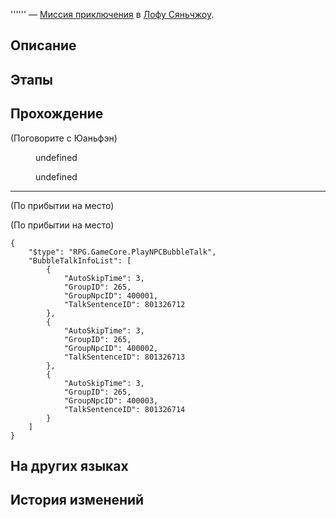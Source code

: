 {{Дополнить|Диалоги.}}
{{Миссия Инфобокс
|id              = 8003267
|Название        = 
|Изображение     = Миссия Освоения .png
|Тип             = Миссия приключения
|События         = 
|Глава           = 
|Условия         = Завершена [[Миссия приключения]] ''[[Управление причалом II]]''
|Персонажи       = Отдыхающая робоптаха; Первопроходец; Пролетающая робоптаха; Пылкая робоптаха; Юаньфэн
|СтартЛокация    = Переулок ауруматонов
|Мир             = Лофу Сяньчжоу
|Локации         = Переулок ауруматонов
|Предыдущая      = Управление причалом II
|Следующая       = 
|Награды         = Prosperity Certificate*2
}}
'''''' — [[Миссия приключения]] в [[Лофу Сяньчжоу]].

==Описание==
{{Описание|<!--официальное описание из Перекрёстка судеб-->}}

==Этапы==


==Прохождение==
{{Дополнить}}


;(Поговорите с Юаньфэн)
<!--Unknown TalkSentence: 801326702-->
:{{Диалог|Стрелка}} undefined
:{{Диалог|Стрелка}} undefined
<!--Unknown TalkSentence: 801326704-->
<!--Unknown TalkSentence: 801326707-->
<!--Unknown TalkSentence: 801326708-->
<!--Unknown TalkSentence: 801326709-->
<!--Unknown TalkSentence: 801326710-->
<!--Unknown TalkSentence: 801326711-->
----
;(По прибытии на место)

;(По прибытии на место)
<pre>{
	"$type": "RPG.GameCore.PlayNPCBubbleTalk",
	"BubbleTalkInfoList": [
		{
			"AutoSkipTime": 3,
			"GroupID": 265,
			"GroupNpcID": 400001,
			"TalkSentenceID": 801326712
		},
		{
			"AutoSkipTime": 3,
			"GroupID": 265,
			"GroupNpcID": 400002,
			"TalkSentenceID": 801326713
		},
		{
			"AutoSkipTime": 3,
			"GroupID": 265,
			"GroupNpcID": 400003,
			"TalkSentenceID": 801326714
		}
	]
}</pre>
{{Диалог Конец}}

==На других языках==
{{На других языках
|en   = 
|zhs  = 
|zht  = 
|ja   = 
|ko   = 
|es   = 
|fr   = 
|ru   = 
|th   = 
|vi   = 
|de   = 
|id   = 
|pt   = 
}}

==История изменений==
{{История изменений|2.7}}
